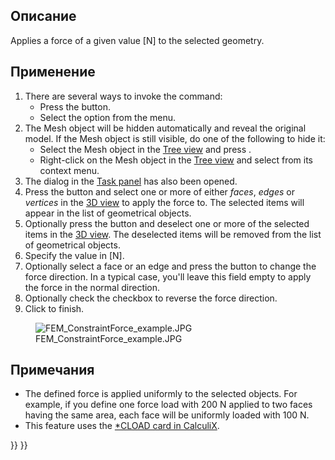 <languages/>

{{Docnav/ru
|[[FEM_ConstraintSpring/ru|Constraint spring]]
|[[FEM_ConstraintPressure/ru|Constraint pressure]]
|[[FEM_Workbench/ru|FEM]]
|IconL=FEM_ConstraintSpring.svg
|IconR=FEM_ConstraintPressure.svg
|IconC=Workbench_FEM.svg
}}

<div class="mw-translate-fuzzy">
{{GuiCommand/ru|Name=FEM ConstraintForce|Name/ru=FEM ConstraintForce|MenuLocation=FEM → Constraint force||Workbenches=[[FEM_Workbench/ru|FEM]]|Shortcut=|SeeAlso=[[FEM_tutorial/ru|FEM tutorial]]}}
</div>

<span id="Description"></span>
==Описание==

Applies a force of a given value [N] to the selected geometry.

<span id="Usage"></span>
==Применение==

# There are several ways to invoke the command:
#* Press the {{Button|[[Image:FEM_ConstraintForce.svg|16px]] [[FEM_ConstraintForce|Force load]]}} button.
#* Select the {{MenuCommand|Model → Mechanical boundary conditions and loads → [[Image:FEM_ConstraintForce.svg|16px]] Force load}} option from the menu.
# The Mesh object will be hidden automatically and reveal the original model. If the Mesh object is still visible, do one of the following to hide it:
#* Select the Mesh object in the [[Tree_view|Tree view]] and press {{KEY|spacebar}}.
#* Right-click on the Mesh object in the [[Tree_view|Tree view]] and select {{MenuCommand|Hide selection}} from its context menu.
# The {{MenuCommand|Analysis feature parameters}} dialog in the [[Task_panel|Task panel]] has also been opened.
# Press the {{Button|Add}} button and select one or more of either ''faces'', ''edges'' or ''vertices'' in the [[3D_view|3D view]] to apply the force to. The selected items will appear in the list of geometrical objects.
# Optionally press the {{Button|Remove}} button and deselect one or more of the selected items in the [[3D_view|3D view]]. The deselected items will be removed from the list of geometrical objects.
# Specify the {{MenuCommand|Force}} value in [N].
# Optionally select a face or an edge and press the {{Button|Direction}} button to change the force direction. In a typical case, you'll leave this field empty to apply the force in the normal direction.
# Optionally check the {{MenuCommand|Reverse direction}} checkbox to reverse the force direction.
# Click {{Button|OK}} to finish.

[[File:FEM ConstraintForce example.JPG]]

<span id="Notes"></span>
==Примечания==

* The defined force is applied uniformly to the selected objects. For example, if you define one force load with 200 N applied to two faces having the same area, each face will be uniformly loaded with 100 N.
* This feature uses the [https://web.mit.edu/calculix_v2.7/CalculiX/ccx_2.7/doc/ccx/node172.html *CLOAD card in CalculiX].


{{Docnav/ru
|[[FEM_ConstraintSpring/ru|Constraint spring]]
|[[FEM_ConstraintPressure/ru|Constraint pressure]]
|[[FEM_Workbench/ru|FEM]]
|IconL=FEM_ConstraintSpring.svg
|IconR=FEM_ConstraintPressure.svg
|IconC=Workbench_FEM.svg
}}

{{FEM Tools navi{{#translation:}}}}
{{Userdocnavi{{#translation:}}}}
